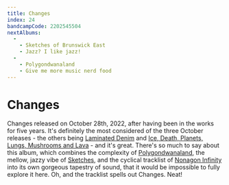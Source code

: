 ```yaml
---
title: Changes
index: 24
bandcampCode: 2202545504
nextAlbums:
  - 
    - Sketches of Brunswick East
    - Jazz? I like jazz!
  -
    - Polygondwanaland
    - Give me more music nerd food
---
```


# Changes

Changes released on October 28th, 2022, after having been in the works for five years. It's definitely the most considered of the three October releases - the others being [Laminated Denim](/albums/laminated-denim) and [Ice, Death, Planets, Lungs, Mushrooms and Lava](/albums/ice-death-planets-lungs-mushrooms-and-lava) - and it's great. There's so much to say about this album, which combines the complexity of [Polygondwanaland](/albums/polygondwanaland), the mellow, jazzy vibe of [Sketches](/albums/sketches-of-brunswick-east), and the cyclical tracklist of [Nonagon Infinity](/albums/nonagon-infinity) into its own gorgeous tapestry of sound, that it would be impossible to fully explore it here. Oh, and the tracklist spells out Changes. Neat!